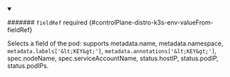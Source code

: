


<details className="config-field" data-expandable="true" open>
<summary>

####### `fieldRef` <span className="config-field-required" data-required="false">required</span> <span className="config-field-type"></span> <span className="config-field-default"></span> <span className="config-field-enum"></span> {#controlPlane-distro-k3s-env-valueFrom-fieldRef}

Selects a field of the pod: supports metadata.name, metadata.namespace, `metadata.labels['&lt;KEY&gt;']`, `metadata.annotations['&lt;KEY&gt;']`,
spec.nodeName, spec.serviceAccountName, status.hostIP, status.podIP, status.podIPs.

</summary>

<PartialFieldrefreference />


</details>
